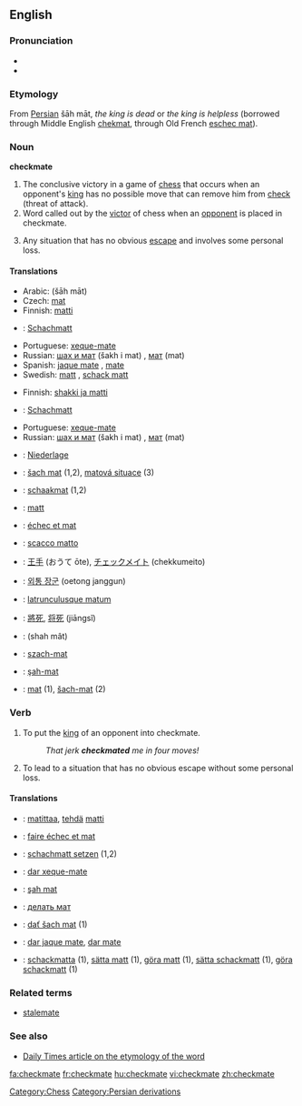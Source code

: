 ==English==

===Pronunciation===
*{{IPA|/ˈʧɛkmeɪt/}}
*{{SAMPA|/"tSEkmeIt/}}

===Etymology===
From [[Persian]] šāh māt, ''the king is dead'' or ''the king is helpless'' (borrowed through Middle English [[chekmat]], through Old French [[eschec mat]]).

===Noun===
'''checkmate'''

# The conclusive victory in a game of [[chess]] that occurs when an opponent's [[king]] has no possible move that can remove him from [[check]] (threat of attack).
# Word called out by the [[victor]] of chess when an [[opponent]] is placed in checkmate.
# {{figuratively}} Any situation that has no obvious [[escape]] and involves some personal loss.

====Translations====
{{trans-top|conclusive victory in a game of chess}}
*Arabic: {{ARchar|[[شاه مات]]}} (šāh māt)
*Czech: [[mat]] {{m}}
*Finnish: [[matti]]
*{{ttbc|German}}: [[Schachmatt]] {{n}}
{{trans-mid}}
*Portuguese: [[xeque-mate]] {{m}}
*Russian: [[шах и мат]] (šakh i mat) {{m}}, [[мат]] (mat) {{m}}
*Spanish: [[jaque mate]] {{m}}, [[mate#Spanish|mate]] {{m}}
*Swedish: [[matt]] {{c}}, [[schack matt]] {{c}}
{{trans-bottom}}

{{trans-top|said when making the conclusive move in chess}}
*Finnish: [[shakki ja matti]]
*{{ttbc|German}}: [[Schachmatt]] {{n}}
{{trans-mid}}
*Portuguese: [[xeque-mate]] {{m}}
*Russian: [[шах и мат]] (šakh i mat) {{m}}, [[мат]] (mat) {{m}}
{{trans-bottom}}

{{trans-top|situation with no obvious escape that involves personal loss}}
*{{ttbc|German}}: [[Niederlage]] {{f}}
{{trans-mid}}
{{trans-bottom}}

{{checktrans-top}}
*{{ttbc|Czech}}: [[šach mat]] (1,2), [[matová situace]] (3)
*{{ttbc|Dutch}}: [[schaakmat]] (1,2)
*{{ttbc|Estonian}}: [[matt]]
*{{ttbc|French}}: [[échec et mat]]
*{{ttbc|Italian}}: [[scacco matto]]
*{{ttbc|Japanese}}: [[王手]] (おうて ōte), [[チェックメイト]] (chekkumeito)
*{{ttbc|Korean}}: [[외통 장군]] (oetong janggun)
{{checktrans-mid}}
*{{ttbc|Latin}}: [[latrunculusque matum]]
*{{ttbc|Mandarin Chinese}}: [[將死]], [[将死]] (jiāngsĭ)
*{{ttbc|Persian}}: {{FAchar|[[شاه مات]]}} (shah mât)
*{{ttbc|Polish}}: [[szach-mat]] {{m}}
*{{ttbc|Romanian}}: [[şah-mat]] {{n}}
*{{ttbc|Slovak}}: [[mat#Slovak|mat]] {{m}} (1), [[šach-mat]] (2)
{{checktrans-bottom}}

===Verb===
{{en-verb|checkmat|ing}}

# {{transitive|chess}} To put the [[king]] of an opponent into checkmate.
#: ''That jerk '''checkmated''' me in four moves!''
# {{transitive|by extension}} To lead to a situation that has no obvious escape without some personal loss.

====Translations====
{{checktrans-top}}
*{{ttbc|Finnish}}: [[matittaa]], [[tehdä]] [[matti]]
*{{ttbc|French}}: [[faire échec et mat]]
*{{ttbc|German}}: [[schachmatt setzen]] (1,2)
*{{ttbc|Portuguese}}: [[dar xeque-mate]]
*{{ttbc|Romanian}}: [[şah mat]]
*{{ttbc|Russian}}: [[делать мат]]
{{checktrans-mid}}
*{{ttbc|Slovak}}: [[dať šach mat]] (1)
*{{ttbc|Spanish}}: [[dar jaque mate]], [[dar mate]]
*{{ttbc|Swedish}}: [[schackmatta]] (1), [[sätta matt]] (1), [[göra matt]] (1), [[sätta schackmatt]] (1), [[göra schackmatt]] (1)
{{checktrans-bottom}}

===Related terms===
*[[stalemate]]

===See also===
*[http://www.dailytimes.com.pk/print.asp?page=story_23-2-2003_pg3_5&ndate=08/05/2004%204:10:21%20PM Daily Times article on the etymology of the word]

[[Category:Chess]]
[[Category:Persian derivations]]

[[fa:checkmate]]
[[fr:checkmate]]
[[hu:checkmate]]
[[vi:checkmate]]
[[zh:checkmate]]